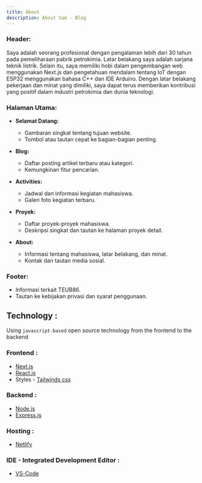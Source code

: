 ```yaml
---
title: About
description: About Sam - Blog
---
```


### **Header:**

Saya adalah seorang profesional dengan pengalaman lebih dari 30 tahun pada pemeliharaan pabrik petrokimia. Latar belakang saya adalah sarjana teknik listrik. Selain itu, saya memiliki hobi dalam pengembangan web menggunakan Next.js dan pengetahuan mendalam tentang IoT dengan ESP32 menggunakan bahasa C++ dan IDE Arduino. Dengan latar belakang pekerjaan dan minat yang dimiliki, saya dapat terus memberikan kontribusi yang positif dalam industri petrokimia dan dunia teknologi.

### **Halaman Utama:**

- **Selamat Datang:**

  - Gambaran singkat tentang tujuan website.
  - Tombol atau tautan cepat ke bagian-bagian penting.

- **Blog:**

  - Daftar posting artikel terbaru atau kategori.
  - Kemungkinan fitur pencarian.

- **Activities:**

  - Jadwal dan informasi kegiatan mahasiswa.
  - Galeri foto kegiatan terbaru.

- **Proyek:**

  - Daftar proyek-proyek mahasiswa.
  - Deskripsi singkat dan tautan ke halaman proyek detail.

- **About:**
  - Informasi tentang mahasiswa, latar belakang, dan minat.
  - Kontak dan tautan media sosial.

### **Footer:**

- Informasi terkait TEUB86.
- Tautan ke kebijakan privasi dan syarat penggunaan.

## Technology :

Using `javascript-based` open source technology from the frontend to the backend

### Frontend :

- [Next.js](https://nextjs.org/)
- [React.js](https://react.dev/)
- Styles - [Tailwinds css](https://tailwindcss.com/)

### Backend :

- [Node.js](https://nodejs.org/en)
- [Express.js](https://expressjs.com/)

### Hosting :

- [Netlify](https://app.netlify.com/)

### IDE - Integrated Development Editor :

- [VS-Code](https://code.visualstudio.com)
